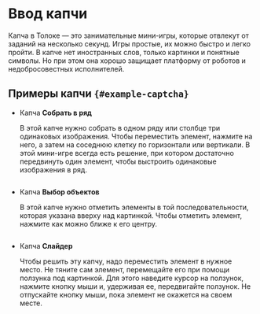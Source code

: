 # Ввод капчи

Капча в Толоке — это занимательные мини-игры, которые отвлекут от заданий на несколько секунд. Игры простые, их можно быстро и легко пройти. В капче нет иностранных слов, только картинки и понятные символы. Но при этом она хорошо защищает платформу от роботов и недобросовестных исполнителей.

## Примеры капчи `{#example-captcha}`

- Капча **Собрать в ряд**

    В этой капче нужно собрать в одном ряду или столбце три одинаковых изображения. Чтобы переместить элемент, нажмите на него, а затем на соседнюю клетку по горизонтали или вертикали. В этой мини-игре всегда есть решение, при котором достаточно передвинуть один элемент, чтобы выстроить одинаковые изображения в ряд.

    <Image width="700px" withBackground imageId="1677848393638" alt="" />

- Капча **Выбор объектов**

    В этой капче нужно отметить элементы в той последовательности, которая указана вверху над картинкой. Чтобы отметить элемент, нажмите как можно ближе к его центру.

    <Image width="700px" withBackground imageId="1677848397406" alt="" />

- Капча **Слайдер**

    Чтобы решить эту капчу, надо переместить элемент в нужное место. Не тяните сам элемент, перемещайте его при помощи ползунка под картинкой. Для этого наведите курсор на ползунок, нажмите кнопку мыши и, удерживая ее, передвигайте ползунок. Не отпускайте кнопку мыши, пока элемент не окажется на своем месте.

    <Image width="700px" withBackground imageId="1677848405526" alt="" />
